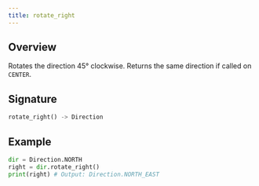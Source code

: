 ```yaml
---
title: rotate_right
---
```


## Overview

Rotates the direction 45° clockwise. Returns the same direction if called on `CENTER`.

## Signature 

```py
rotate_right() -> Direction
```

## Example

```py
dir = Direction.NORTH
right = dir.rotate_right()
print(right) # Output: Direction.NORTH_EAST
```
